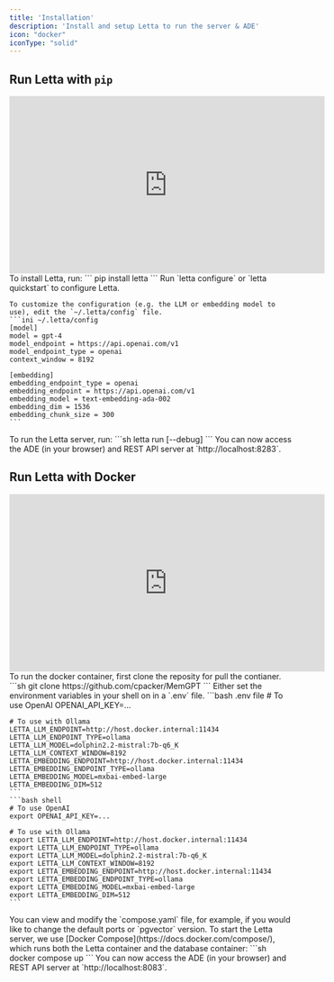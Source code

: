 ```yaml
---
title: 'Installation'
description: 'Install and setup Letta to run the server & ADE'
icon: "docker"
iconType: "solid"
---
```


## Run Letta with `pip`
<iframe
  width="560"
  height="315"
  src="https://www.youtube.com/embed/EOkpFDBNyEw"
  title="Install Letta with pip"
  frameborder="0"
  allow="accelerometer; autoplay; clipboard-write; encrypted-media; gyroscope; picture-in-picture"
  allowfullscreen
></iframe>

<Steps>
  <Step title="Install using PIP">
    To install Letta, run:
    ```
    pip install letta
    ```
  </Step>
  <Step title="Configure Letta">
    Run `letta configure` or `letta quickstart` to configure Letta.

    To customize the configuration (e.g. the LLM or embedding model to use), edit the `~/.letta/config` file.
    ```ini ~/.letta/config
    [model]
    model = gpt-4
    model_endpoint = https://api.openai.com/v1
    model_endpoint_type = openai
    context_window = 8192

    [embedding]
    embedding_endpoint_type = openai
    embedding_endpoint = https://api.openai.com/v1
    embedding_model = text-embedding-ada-002
    embedding_dim = 1536
    embedding_chunk_size = 300
    ```
  </Step>
  <Step title="Run the Letta server">
    To run the Letta server, run:
    ```sh
    letta run [--debug]
    ```
    You can now access the ADE (in your browser) and REST API server at `http://localhost:8283`.
  </Step>
</Steps>



## Run Letta with Docker
<iframe
  width="560"
  height="315"
  src="https://www.youtube.com/embed/CpBfjoaULkI"
  title="Setup Letta with docker"
  frameborder="0"
  allow="accelerometer; autoplay; clipboard-write; encrypted-media; gyroscope; picture-in-picture"
  allowfullscreen
></iframe>

<Steps>
  <Step title="Download the docker container">
    To run the docker container, first clone the reposity for pull the contianer. 
    ```sh
    git clone https://github.com/cpacker/MemGPT
    ```
  </Step>
  <Step title="Set environment variables">
    Either set the environment variables in your shell on in a `.env` file. 
  <CodeGroup>
    ```bash .env file
    # To use OpenAI 
    OPENAI_API_KEY=...  

    # To use with Ollama 
    LETTA_LLM_ENDPOINT=http://host.docker.internal:11434
    LETTA_LLM_ENDPOINT_TYPE=ollama
    LETTA_LLM_MODEL=dolphin2.2-mistral:7b-q6_K
    LETTA_LLM_CONTEXT_WINDOW=8192
    LETTA_EMBEDDING_ENDPOINT=http://host.docker.internal:11434
    LETTA_EMBEDDING_ENDPOINT_TYPE=ollama
    LETTA_EMBEDDING_MODEL=mxbai-embed-large
    LETTA_EMBEDDING_DIM=512
    ```
    ```bash shell
    # To use OpenAI 
    export OPENAI_API_KEY=...  

    # To use with Ollama 
    export LETTA_LLM_ENDPOINT=http://host.docker.internal:11434
    export LETTA_LLM_ENDPOINT_TYPE=ollama
    export LETTA_LLM_MODEL=dolphin2.2-mistral:7b-q6_K
    export LETTA_LLM_CONTEXT_WINDOW=8192
    export LETTA_EMBEDDING_ENDPOINT=http://host.docker.internal:11434
    export LETTA_EMBEDDING_ENDPOINT_TYPE=ollama
    export LETTA_EMBEDDING_MODEL=mxbai-embed-large
    export LETTA_EMBEDDING_DIM=512
    ```
  </CodeGroup>
  </Step>
  <Step title="(Optional) View and modify the compose YAML file">
    You can view and modify the `compose.yaml` file, for example, if you would like to change the default ports or `pgvector` version.
  </Step>
  <Step title="Run Docker Compose">
    To start the Letta server, we use [Docker Compose](https://docs.docker.com/compose/), which runs both the Letta container and the database container:
    ```sh
    docker compose up 
    ```
    You can now access the ADE (in your browser) and REST API server at `http://localhost:8083`.
  </Step>
</Steps>
